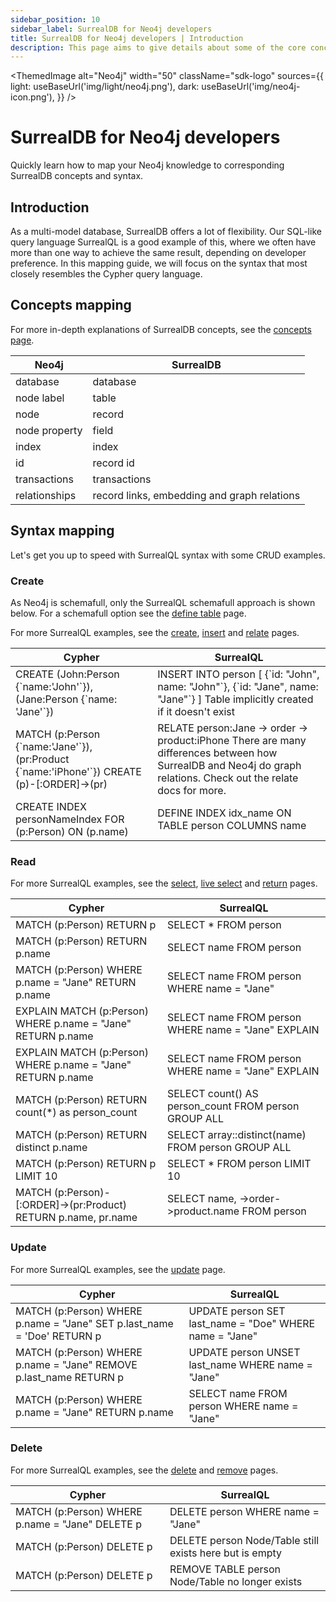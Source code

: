 ```yaml
---
sidebar_position: 10
sidebar_label: SurrealDB for Neo4j developers
title: SurrealDB for Neo4j developers | Introduction
description: This page aims to give details about some of the core concepts of SurrealDB, including the intended usecases, design choices, and overarching features.
---
```



<ThemedImage
  alt="Neo4j"
  width="50"
  className="sdk-logo"
  sources={{
    light: useBaseUrl('img/light/neo4j.png'),
    dark: useBaseUrl('img/neo4j-icon.png'),
  }}
/>

# SurrealDB for Neo4j developers

Quickly learn how to map your Neo4j knowledge to corresponding SurrealDB concepts and syntax.

## Introduction

As a multi-model database, SurrealDB offers a lot of flexibility. Our SQL-like query language SurrealQL is a good example of this, where we often have more than one way to achieve the same result, depending on developer preference. In this mapping guide, we will focus on the syntax that most closely resembles the Cypher query language.

## Concepts mapping

For more in-depth explanations of SurrealDB concepts, see the [concepts page](/docs/surrealdb/2.x/introduction/concepts).

<table>
    <thead>
        <tr>
            <th colspan="2" scope="col">Neo4j</th>
            <th colspan="2" scope="col">SurrealDB</th>
        </tr>
    </thead>  
    <tbody>
        <tr>
            <td colspan="2" scope="row" data-label="Neo4j">
                database
            </td>
            <td colspan="2" scope="row" data-label="SurrealDB">
                database
            </td>
        </tr>
        <tr>
            <td colspan="2" scope="row" data-label="Neo4j">
                node label
            </td>
            <td colspan="2" scope="row" data-label="SurrealDB">
                table
            </td>
        </tr>
        <tr>
            <td colspan="2" scope="row" data-label="Neo4j">
                node
            </td>
            <td colspan="2" scope="row" data-label="SurrealDB">
                record
            </td>
        </tr>
        <tr>
            <td colspan="2" scope="row" data-label="Neo4j">
                node property
            </td>
            <td colspan="2" scope="row" data-label="SurrealDB">
                field
            </td>
        </tr>
        <tr>
            <td colspan="2" scope="row" data-label="Neo4j">
                index
            </td>
            <td colspan="2" scope="row" data-label="SurrealDB">
                index
            </td>
        </tr>
        <tr>
            <td colspan="2" scope="row" data-label="Neo4j">
                id
            </td>
            <td colspan="2" scope="row" data-label="SurrealDB">
                record id
            </td>
        </tr>
        <tr>
            <td colspan="2" scope="row" data-label="Neo4j">
                transactions
            </td>
            <td colspan="2" scope="row" data-label="SurrealDB">
                transactions
            </td>
        </tr>
        <tr>
            <td colspan="2" scope="row" data-label="Neo4j">
                relationships
            </td>
            <td colspan="2" scope="row" data-label="SurrealDB">
                record links, embedding and graph relations
            </td>
        </tr>
    </tbody>
</table>

## Syntax mapping

Let's get you up to speed with SurrealQL syntax with some CRUD examples.

### Create

As Neo4j is schemafull, only the SurrealQL schemafull approach is shown below. For a schemafull option see the [define table](/docs/surrealdb/2.x/surrealql/statements/define/table) page.

For more SurrealQL examples, see the [create](/docs/surrealdb/2.x/surrealql/statements/create), [insert](/docs/surrealdb/2.x/surrealql/statements/insert) and [relate](/docs/surrealdb/2.x/surrealql/statements/relate) pages.

<table>
    <thead>
        <tr>
            <th colspan="2" scope="col">Cypher</th>
            <th colspan="2" scope="col">SurrealQL</th>
        </tr>
    </thead>  
    <tbody>
        <tr>
            <td colspan="2" scope="row" data-label="SQL">
                CREATE (John:Person {`name:'John'`}), (Jane:Person {`name: 'Jane'`}) 
            </td>
            <td colspan="2" scope="row" data-label="SurrealQL">
                INSERT INTO person [     {`id: "John", name: "John"`},     {`id: "Jane", name: "Jane"`} ] Table implicitly created if it doesn't exist
            </td>
        </tr>
        <tr>
            <td colspan="2" scope="row" data-label="SQL">
                MATCH (p:Person {`name:'Jane'`}), (pr:Product {`name:'iPhone'`}) CREATE (p)-[:ORDER]->(pr)
            </td>
            <td colspan="2" scope="row" data-label="SurrealQL">
                RELATE person:Jane -> order -> product:iPhone There are many differences between how SurrealDB and Neo4j do graph relations. Check out the relate docs for more.
            </td>
        </tr>
        <tr>
            <td colspan="2" scope="row" data-label="SQL">
                CREATE INDEX personNameIndex FOR (p:Person) ON (p.name)
            </td>
            <td colspan="2" scope="row" data-label="SurrealQL">
                DEFINE INDEX idx_name  ON TABLE person COLUMNS name
            </td>
        </tr>
    </tbody>
</table>

### Read

For more SurrealQL examples, see the [select](/docs/surrealdb/2.x/surrealql/statements/select), [live select](/docs/surrealdb/2.x/surrealql/statements/live) and [return](/docs/surrealdb/2.x/surrealql/statements/return) pages.

<table>
    <thead>
        <tr>
            <th colspan="2" scope="col">Cypher</th>
            <th colspan="2" scope="col">SurrealQL</th>
        </tr>
    </thead>  
    <tbody>
        <tr>
            <td colspan="2" scope="row" data-label="SQL">
                MATCH (p:Person) RETURN p
            </td>
            <td colspan="2" scope="row" data-label="SurrealQL">
                SELECT * FROM person
            </td>
        </tr>
        <tr>
            <td colspan="2" scope="row" data-label="SQL">
                MATCH (p:Person) RETURN p.name
            </td>
            <td colspan="2" scope="row" data-label="SurrealQL">
                SELECT name  FROM person
            </td>
        </tr>
        <tr>
            <td colspan="2" scope="row" data-label="SQL">
                MATCH (p:Person) WHERE p.name = "Jane" RETURN p.name 
            </td>
            <td colspan="2" scope="row" data-label="SurrealQL">
                SELECT name FROM person WHERE name = "Jane" 
            </td>
        </tr>
        <tr>
            <td colspan="2" scope="row" data-label="SQL">
                EXPLAIN MATCH (p:Person) WHERE p.name = "Jane" RETURN p.name 
            </td>
            <td colspan="2" scope="row" data-label="SurrealQL">
                SELECT name FROM person WHERE name = "Jane" EXPLAIN 
            </td>
        </tr>
        <tr>
            <td colspan="2" scope="row" data-label="SQL">
                EXPLAIN MATCH (p:Person) WHERE p.name = "Jane" RETURN p.name 
            </td>
            <td colspan="2" scope="row" data-label="SurrealQL">
                SELECT name FROM person WHERE name = "Jane" EXPLAIN 
            </td>
        </tr>
        <tr>
            <td colspan="2" scope="row" data-label="SQL">
                MATCH (p:Person) RETURN count(*) as person_count 
            </td>
            <td colspan="2" scope="row" data-label="SurrealQL">
                SELECT count() AS person_count FROM person GROUP ALL 
            </td>
        </tr>
        <tr>
            <td colspan="2" scope="row" data-label="SQL">
                MATCH (p:Person) RETURN distinct p.name
            </td>
            <td colspan="2" scope="row" data-label="SurrealQL">
                SELECT array::distinct(name) FROM person GROUP ALL
            </td>
        </tr>
        <tr>
            <td colspan="2" scope="row" data-label="SQL">
                MATCH (p:Person) RETURN p LIMIT 10
            </td>
            <td colspan="2" scope="row" data-label="SurrealQL">
                SELECT * FROM person LIMIT 10
            </td>
        </tr>
        <tr>
            <td colspan="2" scope="row" data-label="SQL">
                MATCH (p:Person)-[:ORDER]->(pr:Product) RETURN p.name, pr.name
            </td>
            <td colspan="2" scope="row" data-label="SurrealQL">
                SELECT name, ->order->product.name FROM person
            </td>
        </tr>
    </tbody>
</table>

### Update

For more SurrealQL examples, see the [update](/docs/surrealdb/2.x/surrealql/statements/update) page.

<table>
    <thead>
        <tr>
            <th colspan="2" scope="col">Cypher</th>
            <th colspan="2" scope="col">SurrealQL</th>
        </tr>
    </thead>  
    <tbody>
        <tr>
            <td colspan="2" scope="row" data-label="SQL">
                MATCH (p:Person)  WHERE p.name = "Jane"  SET p.last_name = 'Doe'  RETURN p
            </td>
            <td colspan="2" scope="row" data-label="SurrealQL">
                UPDATE person SET last_name = "Doe" WHERE name = "Jane"
            </td>
        </tr>
        <tr>
            <td colspan="2" scope="row" data-label="SQL">
                MATCH (p:Person)   WHERE p.name = "Jane"   REMOVE p.last_name RETURN p
            </td>
            <td colspan="2" scope="row" data-label="SurrealQL">
                UPDATE person UNSET last_name WHERE name = "Jane"
            </td>
        </tr>
        <tr>
            <td colspan="2" scope="row" data-label="SQL">
                MATCH (p:Person) WHERE p.name = "Jane" RETURN p.name
            </td>
            <td colspan="2" scope="row" data-label="SurrealQL">
                SELECT name FROM person WHERE name = "Jane"
            </td>
        </tr>
    </tbody>
</table>

### Delete

For more SurrealQL examples, see the [delete](/docs/surrealdb/2.x/surrealql/statements/delete) and [remove](/docs/surrealdb/2.x/surrealql/statements/remove) pages.

<table>
    <thead>
        <tr>
            <th colspan="2" scope="col">Cypher</th>
            <th colspan="2" scope="col">SurrealQL</th>
        </tr>
    </thead>  
    <tbody>
        <tr>
            <td colspan="2" scope="row" data-label="SQL">
                MATCH (p:Person)  WHERE p.name = "Jane"  DELETE p
            </td>
            <td colspan="2" scope="row" data-label="SurrealQL">
                DELETE person WHERE name = "Jane"
            </td>
        </tr>
        <tr>
            <td colspan="2" scope="row" data-label="SQL">
                MATCH (p:Person)  DELETE p
            </td>
            <td colspan="2" scope="row" data-label="SurrealQL">
                DELETE person Node/Table still exists here but is empty
            </td>
        </tr>
        <tr>
            <td colspan="2" scope="row" data-label="SQL">
                MATCH (p:Person)  DELETE p
            </td>
            <td colspan="2" scope="row" data-label="SurrealQL">
                REMOVE TABLE person Node/Table no longer exists
            </td>
        </tr>
    </tbody>
</table>